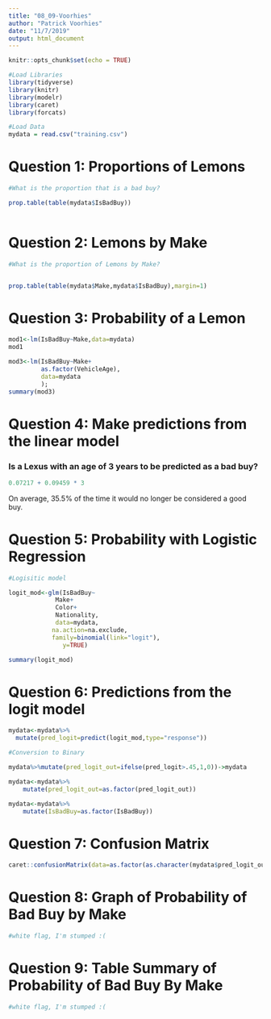 ```yaml
---
title: "08_09-Voorhies"
author: "Patrick Voorhies"
date: "11/7/2019"
output: html_document
---
```


```r
knitr::opts_chunk$set(echo = TRUE)
```

```r
#Load Libraries
library(tidyverse)
library(knitr)
library(modelr)
library(caret)
library(forcats)

#Load Data
mydata = read.csv("training.csv")

```

# Question 1:  Proportions of Lemons

```r
#What is the proportion that is a bad buy?

prop.table(table(mydata$IsBadBuy))
           
```

# Question 2:  Lemons by Make

```r
#What is the proportion of Lemons by Make?


prop.table(table(mydata$Make,mydata$IsBadBuy),margin=1)

```

# Question 3: Probability of a Lemon

```r
mod1<-lm(IsBadBuy~Make,data=mydata)
mod1

mod3<-lm(IsBadBuy~Make+
         as.factor(VehicleAge),
         data=mydata
         );
summary(mod3)
```

# Question 4: Make predictions from the linear model

### Is a Lexus with an age of 3 years to be predicted as a bad buy?

```r
0.07217 + 0.09459 * 3

```
On average, 35.5% of the time it would no longer be considered a good buy.

# Question 5: Probability with Logistic Regression
```r
#Logisitic model

logit_mod<-glm(IsBadBuy~
             Make+
             Color+
             Nationality,
             data=mydata,
            na.action=na.exclude,
            family=binomial(link="logit"),
               y=TRUE)

summary(logit_mod)

```

# Question 6: Predictions from the logit model

```r


mydata<-mydata%>%
  mutate(pred_logit=predict(logit_mod,type="response"))

#Conversion to Binary

mydata%>%mutate(pred_logit_out=ifelse(pred_logit>.45,1,0))->mydata

mydata<-mydata%>%
    mutate(pred_logit_out=as.factor(pred_logit_out))

mydata<-mydata%>%
    mutate(IsBadBuy=as.factor(IsBadBuy))

```

# Question 7: Confusion Matrix

```r
caret::confusionMatrix(data=as.factor(as.character(mydata$pred_logit_out)), reference=as.factor(as.character(mydata$IsBadBuy)))

```

# Question 8: Graph of Probability of Bad Buy by Make

```r

#white flag, I'm stumped :( 

```

# Question 9: Table Summary of Probability of Bad Buy By Make

```r

#white flag, I'm stumped :( 
```

